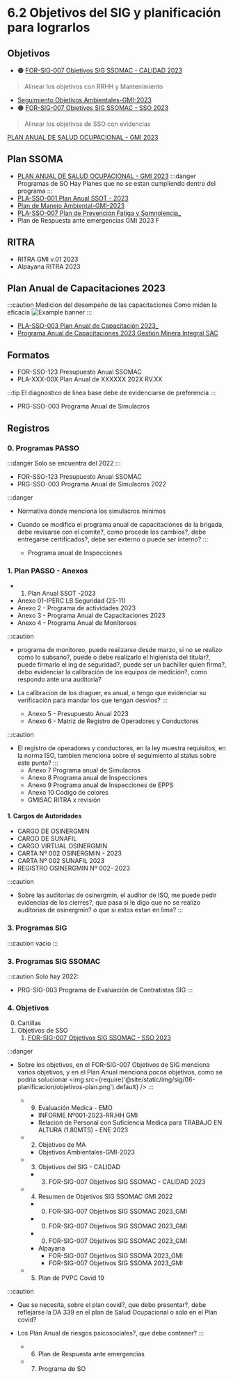# 6.2 Objetivos del SIG y planificación para lograrlos

## Objetivos

  - 🟠 [FOR-SIG-007 Objetivos SIG SSOMAC - CALIDAD 2023](https://gmiperu.sharepoint.com/:x:/r/sites/ESTRUCTURASIGGMI/Documentos%20compartidos/ESTRUCTURA%20SIG%20GMI/9.1%20SEGUIMIENTO,MEDICION%20Y%20ANALISIS/3.%20Registros/7.%20Objetivos%20de%20Calidad/2023/3.%20FOR-SIG-007%20Objetivos%20SIG%20SSOMAC%20-%20CALIDAD%202023.xlsx?d=w0716de9f7fcb426eac4e841a026cfa28&csf=1&web=1&e=Vc4uOc)
  > Alinear los objetivos con RRHH y Mantenimiento
  - [Seguimiento Objetivos Ambientales-GMI-2023](https://gmiperu.sharepoint.com/:x:/r/sites/ESTRUCTURASIGGMI/Documentos%20compartidos/ESTRUCTURA%20SIG%20GMI/9.1%20SEGUIMIENTO,MEDICION%20Y%20ANALISIS/3.%20Registros/6.%20Objetivos%20Ambientales/6.%20OBJ%20SGA%202023/Seguimiento%20Objetivos%20Ambientales-GMI-2023.xlsx?d=w21af9c89c72e4a708f02d67fadf41390&csf=1&web=1&e=Cfv5Yk)
  - 🟠 [FOR-SIG-007 Objetivos SIG SSOMAC - SSO 2023](https://gmiperu.sharepoint.com/:x:/r/sites/ESTRUCTURASIGGMI/Documentos%20compartidos/ESTRUCTURA%20SIG%20GMI/6.2%20OBJETIVOS%20DEL%20SIG%20Y%20PLANIFICACI%C3%93N%20PARA%20LOGRARLOS/3.%20Registros/4.%20Objetivos/2023/1.%20Objetivos%20de%20SSO/1.%20FOR-SIG-007%20Objetivos%20SIG%20SSOMAC%20-%20SSO%202023.xlsx?d=weed03738d99e43368533ebd450631768&csf=1&web=1&e=LTNlH7)

  > Alinear los objetivos de SSO con evidencias

[PLAN ANUAL DE SALUD OCUPACIONAL - GMI 2023](https://gmiperu.sharepoint.com/:b:/r/sites/ESTRUCTURASIGGMI/Documentos%20compartidos/ESTRUCTURA%20SIG%20GMI/6.2%20OBJETIVOS%20DEL%20SIG%20Y%20PLANIFICACI%C3%93N%20PARA%20LOGRARLOS/3.%20Registros/7.%20Programa%20de%20SO/2023/PLAN%20ANUAL%20DE%20SALUD%20OCUPACIONAL%20-%20GMI%202023.pdf?csf=1&web=1&e=zRHH1x)

## Plan SSOMA
  - [PLAN ANUAL DE SALUD OCUPACIONAL - GMI 2023](https://gmiperu.sharepoint.com/:b:/r/sites/ESTRUCTURASIGGMI/Documentos%20compartidos/ESTRUCTURA%20SIG%20GMI/6.2%20OBJETIVOS%20DEL%20SIG%20Y%20PLANIFICACI%C3%93N%20PARA%20LOGRARLOS/3.%20Registros/2.%20Plan%20SSOMA/2023/2.%20Aprobados/PLAN%20ANUAL%20DE%20SALUD%20OCUPACIONAL%20-%20GMI%202023.pdf?csf=1&web=1&e=VqxLRL)
  :::danger Programas de SO
  Hay Planes que no se estan cumpliendo dentro del programa
  :::
  - [PLA-SSO-001 Plan Anual SSOT - 2023](https://gmiperu.sharepoint.com/:b:/r/sites/ESTRUCTURASIGGMI/Documentos%20compartidos/ESTRUCTURA%20SIG%20GMI/6.2%20OBJETIVOS%20DEL%20SIG%20Y%20PLANIFICACI%C3%93N%20PARA%20LOGRARLOS/3.%20Registros/2.%20Plan%20SSOMA/2023/2.%20Aprobados/PLA-SSO-001%20Plan%20Anual%20SSOT%20-2023.pdf?csf=1&web=1&e=YsBNlj)
  - [Plan de Manejo Ambiental-GMI-2023](https://gmiperu.sharepoint.com/:b:/r/sites/ESTRUCTURASIGGMI/Documentos%20compartidos/ESTRUCTURA%20SIG%20GMI/6.2%20OBJETIVOS%20DEL%20SIG%20Y%20PLANIFICACI%C3%93N%20PARA%20LOGRARLOS/3.%20Registros/2.%20Plan%20SSOMA/2023/2.%20Aprobados/Plan%20de%20Manejo%20Ambiental-GMI-2023.pdf?csf=1&web=1&e=Kzkg4c)
  - [PLA-SSO-007 Plan de Prevención Fatiga y Somnolencia_](https://gmiperu.sharepoint.com/:b:/r/sites/ESTRUCTURASIGGMI/Documentos%20compartidos/ESTRUCTURA%20SIG%20GMI/6.2%20OBJETIVOS%20DEL%20SIG%20Y%20PLANIFICACI%C3%93N%20PARA%20LOGRARLOS/3.%20Registros/2.%20Plan%20SSOMA/2023/2.%20Aprobados/PLA-SSO-007%20Plan%20de%20Prevenci%C3%B3n%20Fatiga%20y%20Somnolencia_.pdf?csf=1&web=1&e=dkX8bQ)
  - Plan de Respuesta ante emergencias GMI 2023 F

## RITRA
  - RITRA GMI v.01 2023
  - Alpayana RITRA 2023

## Plan Anual de Capacitaciones 2023

:::caution Medicion del desempeño de las capacitaciones
Como miden la eficacia
![Example banner](@site/static/img/sig/06-planificacion/capacitacion-eficacia.png)
:::

  - [PLA-SSO-003 Plan Anual de Capacitación 2023_](https://gmiperu.sharepoint.com/:b:/r/sites/ESTRUCTURASIGGMI/Documentos%20compartidos/ESTRUCTURA%20SIG%20GMI/6.2%20OBJETIVOS%20DEL%20SIG%20Y%20PLANIFICACI%C3%93N%20PARA%20LOGRARLOS/3.%20Registros/2.%20Plan%20SSOMA/2023/2.%20Aprobados/PLA-SSO-003%20Plan%20Anual%20de%20Capacitaci%C3%B3n%202023_.pdf?csf=1&web=1&e=2XfTDg)
  - [Programa Anual de Capacitaciones 2023 Gestión Minera Integral SAC](https://gmiperu.sharepoint.com/:b:/r/sites/ESTRUCTURASIGGMI/Documentos%20compartidos/ESTRUCTURA%20SIG%20GMI/6.2%20OBJETIVOS%20DEL%20SIG%20Y%20PLANIFICACI%C3%93N%20PARA%20LOGRARLOS/3.%20Registros/2.%20Plan%20SSOMA/2023/2.%20Aprobados/Programa%20Anual%20de%20Capacitaciones%202023%20Gesti%C3%B3n%20Minera%20Integral%20SAC.pdf?csf=1&web=1&e=2kmsut)


  

## Formatos
  - FOR-SSO-123 Presupuesto Anual SSOMAC
  - PLA-XXX-00X Plan Anual de XXXXXX 202X RV.XX

:::tip
 El diagnostico de linea base debe de evidenciarse de preferencia
:::

  - PRG-SSO-003 Programa Anual de Simulacros

## Registros

### 0. Programas PASSO
:::danger
                                                                                                                                                                                                                                                         Solo se encuentra del 2022
:::
  - FOR-SSO-123 Presupuesto Anual SSOMAC
  - PRG-SSO-003 Programa Anual de Simulacros 2022


:::danger
- Normativa donde menciona los simulacros minimos
- Cuando se modifica el programa anual de capacitaciones de la brigada, debe revisarse con el comite?, como procede los cambios?, debe entregarse certificados?, debe ser externo o puede ser interno?
:::

  - Programa anual de Inspecciones

### 1. Plan PASSO - Anexos
  - 1. Plan Anual SSOT -2023
  - Anexo 01-IPERC LB Seguridad (25-11)
  - Anexo 2 - Programa de actividades 2023
  - Anexo 3 - Programa Anual de Capacitaciones 2023
  - Anexo 4 - Programa Anual de Monitoreos

:::caution
- programa de monitoreo, puede reailzarse desde marzo, si no se realizo como lo subsano?, puede o debe realizarlo el higienista del titular?, puede firmarlo el ing de seguridad?, puede ser un bachiller quien firma?, debo evidenciar la calibración de los equipos de medición?, como respondo ante una auditoria?
- La calibracion de los draguer, es anual, o tengo que evidenciar su verificación para mandar los que tengan desvios?
:::

  - Anexo 5 - Presupuesto Anual 2023
  - Anexo 6 - Matriz de Registro de Operadores y Conductores

:::caution
- El registro de operadores y conductores, en la ley muestra requisitos, en la norma ISO, tambien menciona sobre el seguimiento al status sobre este punto?
:::
  - Anexo 7  Programa anual de Simulacros
  - Anexo 8  Programa anual de Inspecciones
  - Anexo 9  Programa anual de Inspecciones de EPPS
  - Anexo 10 Codigo de colores
  - GMISAC RITRA x revisión

#### 1. Cargos de Autoridades
  - CARGO DE OSINERGMIN
  - CARGO DE SUNAFIL
  - CARGO VIRTUAL OSINERGMIN
  - CARTA Nº 002 OSINERGMIN - 2023
  - CARTA Nº 002 SUNAFIL 2023
  - REGISTRO OSINERGMIN Nº 002- 2023

:::caution
- Sobre las auditorias de osinergmin, el auditor de ISO, me puede pedir evidencias de los cierres?, que pasa si le digo que no se realizo auditorias de osinergmin? o que si estos estan en lima?
:::

### 3. Programas SIG

:::caution
vacio
:::

### 3. Programas SIG SSOMAC

:::caution
Solo hay 2022:
- PRG-SIG-003 Programa de Evaluación de Contratistas SIG
:::

### 4. Objetivos

  0. Cartillas
  1. Objetivos de SSO
      1. [FOR-SIG-007 Objetivos SIG SSOMAC - SSO 2023](https://gmiperu.sharepoint.com/:x:/r/sites/ESTRUCTURASIGGMI/Documentos%20compartidos/ESTRUCTURA%20SIG%20GMI/6.2%20OBJETIVOS%20DEL%20SIG%20Y%20PLANIFICACI%C3%93N%20PARA%20LOGRARLOS/3.%20Registros/4.%20Objetivos/2023/4.%20Resumen%20de%20Objetivos%20SIG%20SSOMAC%20GMI%202022/0.%20FOR-SIG-007%20Objetivos%20SIG%20SSOMAC%202023_GMI.xlsx?d=w8d1d06a8d61e490a9b4e6c1d8c1cebb8&csf=1&web=1&e=bJAoze)


:::danger
- Sobre los objetivos, en el FOR-SIG-007 Objetivos de SIG menciona varios objetivos, y en el Plan Anual menciona pocos objetivos, como se podria solucionar
<img src={require('@site/static/img/sig/06-planificacion/objetivos-plan.png').default} />
:::


    * 9. Evaluación Medica - EMO
      - INFORME Nº001-2023-RR.HH GMI
      - Relacion de Personal con Suficiencia Medica para TRABAJO EN ALTURA (1.80MTS) - ENE 2023
  - 2. Objetivos de MA
    * Objetivos Ambientales-GMI-2023
  - 3. Objetivos del SIG - CALIDAD
    * 3. FOR-SIG-007 Objetivos SIG SSOMAC - CALIDAD 2023
  - 4. Resumen de Objetivos SIG SSOMAC GMI 2022
    * 0. FOR-SIG-007 Objetivos SIG SSOMAC 2023_GMI
    * 0. FOR-SIG-007 Objetivos SIG SSOMAC 2023_GMI
    * 0. FOR-SIG-007 Objetivos SIG SSOMAC 2023_GMI
    * Alpayana
      * FOR-SIG-007 Objetivos SIG SSOMA 2023_GMI
      * FOR-SIG-007 Objetivos SIG SSOMA 2023_GMI
  - 5. Plan de PVPC Covid 19


:::caution
- Que se necesita, sobre el plan covid?, que debo presentar?, debe reflejarse la DA 339 en el plan de Salud Ocupacional o solo en el Plan covid?
- Los Plan Anual de riesgos psicosociales?, que debe contener?
:::


  - 6. Plan de Respuesta ante emergencias
  - 7. Programa de SO
